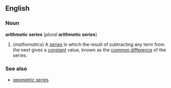 ==English==
===Noun===
'''arithmetic series''' (''plural'' '''arithmetic series''') <!--plural is the same as the singular-->

#(''mathematics'') A [[series]] in which the result of subtracting any term from the next gives a [[constant]] value, known as the [[common difference]] of the series.

===See also===
*[[geometric series]]